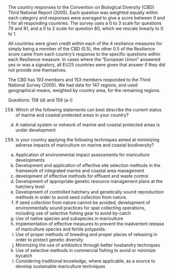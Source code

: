 The country responses to the Convention on Biological Diversity (CBD) Third National Report (2005). Each
question was weighted equally within each category and responses were averaged to give a score between 0 and 1 for all responding countries. The survey uses a 0 to 3 scale for questions 79 and 81, and a 0 to 2 scale for question 80, which we rescale linearly to 0 to 1.

All countries were given credit within each of the 4 resilience measures for simply being a member of the CBD (0.5), the other 0.5 of the Resilience score came from each country’s response to the specific questions within each Resilience measure. In cases where the "European Union" answered yes or was a signatory, all EU25 countries were given that answer if they did not provide one themselves. 

The CBD has 193 members and 153 members responded to the Third National Survey (2005). We had data for 147
regions, and used geographical means, weighted by country area, for the remaining regions. 

Questions: 158 (d) and 159 (a-l)

158. Which of the following statements can best describe the current status of marine and coastal protected areas in your country?
d) A national system or network of marine and coastal protected areas is under
development

159. Is your country applying the following techniques aimed at minimizing adverse impacts of mariculture on marine and coastal biodiversity?
a) Application of environmental impact assessments for mariculture developments
b) Development and application of effective site selection methods in the framework of integrated marine and coastal area management
c) development of effective methods for effluent and waste control
d) Development of appropriate genetic resource management plans at the hatchery level
e) Development of controlled hatchery and genetically sound reproduction methods in order to avoid seed collection from nature.
f) If seed collection from nature cannot be avoided, development of environmentally sound practices for spat collecting operations, including use of selective fishing gear to avoid by-catch
g) Use of native species and subspecies in mariculture
h) Implementation of effective measures to prevent the inadvertent release of mariculture species and fertile polypoids.
i) Use of proper methods of breeding and proper places of releasing in order to protect genetic diversity
j) Minimizing the use of antibiotics through better husbandry techniques
k) Use of selective methods in commercial fishing to avoid or minimize bycatch
l) Considering traditional knowledge, where applicable, as a source to develop sustainable mariculture techniques